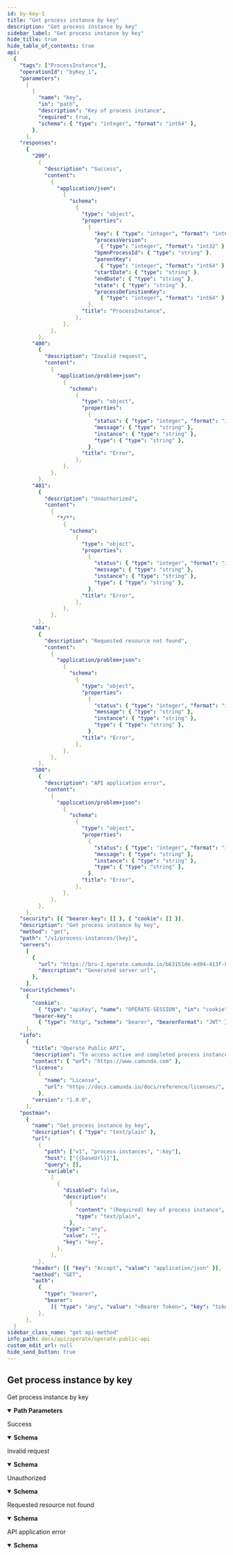 ```yaml
---
id: by-key-1
title: "Get process instance by key"
description: "Get process instance by key"
sidebar_label: "Get process instance by key"
hide_title: true
hide_table_of_contents: true
api:
  {
    "tags": ["ProcessInstance"],
    "operationId": "byKey_1",
    "parameters":
      [
        {
          "name": "key",
          "in": "path",
          "description": "Key of process instance",
          "required": true,
          "schema": { "type": "integer", "format": "int64" },
        },
      ],
    "responses":
      {
        "200":
          {
            "description": "Success",
            "content":
              {
                "application/json":
                  {
                    "schema":
                      {
                        "type": "object",
                        "properties":
                          {
                            "key": { "type": "integer", "format": "int64" },
                            "processVersion":
                              { "type": "integer", "format": "int32" },
                            "bpmnProcessId": { "type": "string" },
                            "parentKey":
                              { "type": "integer", "format": "int64" },
                            "startDate": { "type": "string" },
                            "endDate": { "type": "string" },
                            "state": { "type": "string" },
                            "processDefinitionKey":
                              { "type": "integer", "format": "int64" },
                          },
                        "title": "ProcessInstance",
                      },
                  },
              },
          },
        "400":
          {
            "description": "Invalid request",
            "content":
              {
                "application/problem+json":
                  {
                    "schema":
                      {
                        "type": "object",
                        "properties":
                          {
                            "status": { "type": "integer", "format": "int32" },
                            "message": { "type": "string" },
                            "instance": { "type": "string" },
                            "type": { "type": "string" },
                          },
                        "title": "Error",
                      },
                  },
              },
          },
        "401":
          {
            "description": "Unauthorized",
            "content":
              {
                "*/*":
                  {
                    "schema":
                      {
                        "type": "object",
                        "properties":
                          {
                            "status": { "type": "integer", "format": "int32" },
                            "message": { "type": "string" },
                            "instance": { "type": "string" },
                            "type": { "type": "string" },
                          },
                        "title": "Error",
                      },
                  },
              },
          },
        "404":
          {
            "description": "Requested resource not found",
            "content":
              {
                "application/problem+json":
                  {
                    "schema":
                      {
                        "type": "object",
                        "properties":
                          {
                            "status": { "type": "integer", "format": "int32" },
                            "message": { "type": "string" },
                            "instance": { "type": "string" },
                            "type": { "type": "string" },
                          },
                        "title": "Error",
                      },
                  },
              },
          },
        "500":
          {
            "description": "API application error",
            "content":
              {
                "application/problem+json":
                  {
                    "schema":
                      {
                        "type": "object",
                        "properties":
                          {
                            "status": { "type": "integer", "format": "int32" },
                            "message": { "type": "string" },
                            "instance": { "type": "string" },
                            "type": { "type": "string" },
                          },
                        "title": "Error",
                      },
                  },
              },
          },
      },
    "security": [{ "bearer-key": [] }, { "cookie": [] }],
    "description": "Get process instance by key",
    "method": "get",
    "path": "/v1/process-instances/{key}",
    "servers":
      [
        {
          "url": "https://bru-2.operate.camunda.io/b63151de-ed04-413f-8a48-00e8d14140f4",
          "description": "Generated server url",
        },
      ],
    "securitySchemes":
      {
        "cookie":
          { "type": "apiKey", "name": "OPERATE-SESSION", "in": "cookie" },
        "bearer-key":
          { "type": "http", "scheme": "bearer", "bearerFormat": "JWT" },
      },
    "info":
      {
        "title": "Operate Public API",
        "description": "To access active and completed process instances in Operate for monitoring and troubleshooting",
        "contact": { "url": "https://www.camunda.com" },
        "license":
          {
            "name": "License",
            "url": "https://docs.camunda.io/docs/reference/licenses/",
          },
        "version": "1.0.0",
      },
    "postman":
      {
        "name": "Get process instance by key",
        "description": { "type": "text/plain" },
        "url":
          {
            "path": ["v1", "process-instances", ":key"],
            "host": ["{{baseUrl}}"],
            "query": [],
            "variable":
              [
                {
                  "disabled": false,
                  "description":
                    {
                      "content": "(Required) Key of process instance",
                      "type": "text/plain",
                    },
                  "type": "any",
                  "value": "",
                  "key": "key",
                },
              ],
          },
        "header": [{ "key": "Accept", "value": "application/json" }],
        "method": "GET",
        "auth":
          {
            "type": "bearer",
            "bearer":
              [{ "type": "any", "value": "<Bearer Token>", "key": "token" }],
          },
      },
  }
sidebar_class_name: "get api-method"
info_path: docs/api/operate/operate-public-api
custom_edit_url: null
hide_send_button: true
---
```



## Get process instance by key

Get process instance by key

<details style={{"marginBottom":"1rem"}} data-collapsed={false} open={true}><summary style={{}}><strong>Path Parameters</strong></summary><div><ul><ParamsItem className={"paramsItem"} param={{"name":"key","in":"path","description":"Key of process instance","required":true,"schema":{"type":"integer","format":"int64"}}}></ParamsItem></ul></div></details><div><ApiTabs><TabItem label={"200"} value={"200"}><div>

Success

</div><div><MimeTabs schemaType={"response"}><TabItem label={"application/json"} value={"application/json"}><SchemaTabs><TabItem label={"Schema"} value={"Schema"}><details style={{}} data-collapsed={false} open={true}><summary style={{"textAlign":"left"}}><strong>Schema</strong></summary><div style={{"textAlign":"left","marginLeft":"1rem"}}></div><ul style={{"marginLeft":"1rem"}}><SchemaItem collapsible={false} name={"key"} required={false} schemaName={"int64"} qualifierMessage={undefined} schema={{"type":"integer","format":"int64"}}></SchemaItem><SchemaItem collapsible={false} name={"processVersion"} required={false} schemaName={"int32"} qualifierMessage={undefined} schema={{"type":"integer","format":"int32"}}></SchemaItem><SchemaItem collapsible={false} name={"bpmnProcessId"} required={false} schemaName={"string"} qualifierMessage={undefined} schema={{"type":"string"}}></SchemaItem><SchemaItem collapsible={false} name={"parentKey"} required={false} schemaName={"int64"} qualifierMessage={undefined} schema={{"type":"integer","format":"int64"}}></SchemaItem><SchemaItem collapsible={false} name={"startDate"} required={false} schemaName={"string"} qualifierMessage={undefined} schema={{"type":"string"}}></SchemaItem><SchemaItem collapsible={false} name={"endDate"} required={false} schemaName={"string"} qualifierMessage={undefined} schema={{"type":"string"}}></SchemaItem><SchemaItem collapsible={false} name={"state"} required={false} schemaName={"string"} qualifierMessage={undefined} schema={{"type":"string"}}></SchemaItem><SchemaItem collapsible={false} name={"processDefinitionKey"} required={false} schemaName={"int64"} qualifierMessage={undefined} schema={{"type":"integer","format":"int64"}}></SchemaItem></ul></details></TabItem><TabItem label={"Example (from schema)"} value={"Example (from schema)"}><ResponseSamples responseExample={"{\n  \"key\": 0,\n  \"processVersion\": 0,\n  \"bpmnProcessId\": \"string\",\n  \"parentKey\": 0,\n  \"startDate\": \"string\",\n  \"endDate\": \"string\",\n  \"state\": \"string\",\n  \"processDefinitionKey\": 0\n}"} language={"json"}></ResponseSamples></TabItem></SchemaTabs></TabItem></MimeTabs></div></TabItem><TabItem label={"400"} value={"400"}><div>

Invalid request

</div><div><MimeTabs schemaType={"response"}><TabItem label={"application/problem+json"} value={"application/problem+json"}><SchemaTabs><TabItem label={"Schema"} value={"Schema"}><details style={{}} data-collapsed={false} open={true}><summary style={{"textAlign":"left"}}><strong>Schema</strong></summary><div style={{"textAlign":"left","marginLeft":"1rem"}}></div><ul style={{"marginLeft":"1rem"}}><SchemaItem collapsible={false} name={"status"} required={false} schemaName={"int32"} qualifierMessage={undefined} schema={{"type":"integer","format":"int32"}}></SchemaItem><SchemaItem collapsible={false} name={"message"} required={false} schemaName={"string"} qualifierMessage={undefined} schema={{"type":"string"}}></SchemaItem><SchemaItem collapsible={false} name={"instance"} required={false} schemaName={"string"} qualifierMessage={undefined} schema={{"type":"string"}}></SchemaItem><SchemaItem collapsible={false} name={"type"} required={false} schemaName={"string"} qualifierMessage={undefined} schema={{"type":"string"}}></SchemaItem></ul></details></TabItem><TabItem label={"Example (from schema)"} value={"Example (from schema)"}><ResponseSamples responseExample={"{\n  \"status\": 0,\n  \"message\": \"string\",\n  \"instance\": \"string\",\n  \"type\": \"string\"\n}"} language={"json"}></ResponseSamples></TabItem></SchemaTabs></TabItem></MimeTabs></div></TabItem><TabItem label={"401"} value={"401"}><div>

Unauthorized

</div><div><MimeTabs schemaType={"response"}><TabItem label={"*/*"} value={"*/*"}><SchemaTabs><TabItem label={"Schema"} value={"Schema"}><details style={{}} data-collapsed={false} open={true}><summary style={{"textAlign":"left"}}><strong>Schema</strong></summary><div style={{"textAlign":"left","marginLeft":"1rem"}}></div><ul style={{"marginLeft":"1rem"}}><SchemaItem collapsible={false} name={"status"} required={false} schemaName={"int32"} qualifierMessage={undefined} schema={{"type":"integer","format":"int32"}}></SchemaItem><SchemaItem collapsible={false} name={"message"} required={false} schemaName={"string"} qualifierMessage={undefined} schema={{"type":"string"}}></SchemaItem><SchemaItem collapsible={false} name={"instance"} required={false} schemaName={"string"} qualifierMessage={undefined} schema={{"type":"string"}}></SchemaItem><SchemaItem collapsible={false} name={"type"} required={false} schemaName={"string"} qualifierMessage={undefined} schema={{"type":"string"}}></SchemaItem></ul></details></TabItem><TabItem label={"Example (from schema)"} value={"Example (from schema)"}><ResponseSamples responseExample={"{\n  \"status\": 0,\n  \"message\": \"string\",\n  \"instance\": \"string\",\n  \"type\": \"string\"\n}"} language={"json"}></ResponseSamples></TabItem></SchemaTabs></TabItem></MimeTabs></div></TabItem><TabItem label={"404"} value={"404"}><div>

Requested resource not found

</div><div><MimeTabs schemaType={"response"}><TabItem label={"application/problem+json"} value={"application/problem+json"}><SchemaTabs><TabItem label={"Schema"} value={"Schema"}><details style={{}} data-collapsed={false} open={true}><summary style={{"textAlign":"left"}}><strong>Schema</strong></summary><div style={{"textAlign":"left","marginLeft":"1rem"}}></div><ul style={{"marginLeft":"1rem"}}><SchemaItem collapsible={false} name={"status"} required={false} schemaName={"int32"} qualifierMessage={undefined} schema={{"type":"integer","format":"int32"}}></SchemaItem><SchemaItem collapsible={false} name={"message"} required={false} schemaName={"string"} qualifierMessage={undefined} schema={{"type":"string"}}></SchemaItem><SchemaItem collapsible={false} name={"instance"} required={false} schemaName={"string"} qualifierMessage={undefined} schema={{"type":"string"}}></SchemaItem><SchemaItem collapsible={false} name={"type"} required={false} schemaName={"string"} qualifierMessage={undefined} schema={{"type":"string"}}></SchemaItem></ul></details></TabItem><TabItem label={"Example (from schema)"} value={"Example (from schema)"}><ResponseSamples responseExample={"{\n  \"status\": 0,\n  \"message\": \"string\",\n  \"instance\": \"string\",\n  \"type\": \"string\"\n}"} language={"json"}></ResponseSamples></TabItem></SchemaTabs></TabItem></MimeTabs></div></TabItem><TabItem label={"500"} value={"500"}><div>

API application error

</div><div><MimeTabs schemaType={"response"}><TabItem label={"application/problem+json"} value={"application/problem+json"}><SchemaTabs><TabItem label={"Schema"} value={"Schema"}><details style={{}} data-collapsed={false} open={true}><summary style={{"textAlign":"left"}}><strong>Schema</strong></summary><div style={{"textAlign":"left","marginLeft":"1rem"}}></div><ul style={{"marginLeft":"1rem"}}><SchemaItem collapsible={false} name={"status"} required={false} schemaName={"int32"} qualifierMessage={undefined} schema={{"type":"integer","format":"int32"}}></SchemaItem><SchemaItem collapsible={false} name={"message"} required={false} schemaName={"string"} qualifierMessage={undefined} schema={{"type":"string"}}></SchemaItem><SchemaItem collapsible={false} name={"instance"} required={false} schemaName={"string"} qualifierMessage={undefined} schema={{"type":"string"}}></SchemaItem><SchemaItem collapsible={false} name={"type"} required={false} schemaName={"string"} qualifierMessage={undefined} schema={{"type":"string"}}></SchemaItem></ul></details></TabItem><TabItem label={"Example (from schema)"} value={"Example (from schema)"}><ResponseSamples responseExample={"{\n  \"status\": 0,\n  \"message\": \"string\",\n  \"instance\": \"string\",\n  \"type\": \"string\"\n}"} language={"json"}></ResponseSamples></TabItem></SchemaTabs></TabItem></MimeTabs></div></TabItem></ApiTabs></div>

